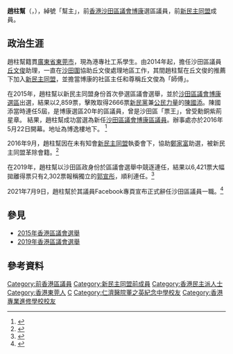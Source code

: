 {{Infobox_officeholder
| name           = 趙柱幫
| native_name    = Sunny Chiu Chu-pong
| image name     = 
| image width    = 
| office         = [[沙田區議會|沙田區議會]]議員
| term_start     = 2016年1月1日
| term_end       =2021年7月8日
| predecessor    = [[陳國添|陳國添]]
| successor      = (懸空)
| constituency   = [[博康_(選區)|博康]]
| party          = [[沙田區政|沙田區政]] (－2021年)
| otherparty     = {{NDE}}<small>（2014年－2016年）</small>
| nationality    = {{CHN-HKG}}
| date of birth  = {{birth date and age|1992|9|2}}
| place of birth = {{HKG-GBR}}
| website        = {{facebook|chiuchupong}} 
| educate        = [[香港專業進修學校|香港專業進修學校]]社會工作系
| alma_mater     = [[仁濟醫院董之英紀念中學|仁濟醫院董之英紀念中學]]
| past           = 
* 沙田區議員[[丘文俊|丘文俊]]助理（2014-2015）
*[[新民主同盟|新民主同盟]]社區主任 (2015-2016)
}}
'''趙柱幫'''（{{lang-en|Sunny Chiu Chu-pong}}，{{bd|1992年|9月2日}}），綽號「幫主」，前[[香港|香港]][[沙田區議會|沙田區議會]][[博康_(選區)|博康]]選區議員，前[[新民主同盟|新民主同盟]]成員。

==政治生涯==
趙柱幫籍貫[[廣東省|廣東省]][[東莞市|東莞市]]，現為港專社工系學生。由2014年起，擔任沙田區議員[[丘文俊|丘文俊]]助理，一直在[[沙田圍|沙田圍]]協助丘文俊處理地區工作，其間趙柱幫在丘文俊的推薦下加入[[新民主同盟|新民主同盟]]，並擔當博康的社區主任和尊稱丘文俊為「師傅」。

在2015年，趙柱幫以新民主同盟身份首次參選區議會選舉，並於[[沙田區議會|沙田區議會]][[博康_(選區)|博康選區]]出選，結果以2,859票，擊敗取得2666票[[新民黨_(香港)|新民黨]]兼[[公民力量|公民力量]]的[[陳國添|陳國添]]。陳國添當時連任5屆，是博康選區20年的區議員，曾是沙田區「票王」，曾受勳銅紫荊星章。
結果，趙柱幫成功當選為新任[[沙田區議會|沙田區議會]][[博康_(選區)|博康]][[區議員|區議員]]。辦事處亦於2016年5月22日開幕。地址為博逸樓地下。 <ref>{{Cite web |url=http://www.elections.gov.hk/dc2015/chi/results_sha_tin.html |title=2015年區議會選舉 - 選舉結果(沙田) |accessdate=2015-11-24 |archive-date=2015-11-25 |archive-url=https://web.archive.org/web/20151125015441/http://www.elections.gov.hk/dc2015/chi/results_sha_tin.html |dead-url=no }}</ref>

2016年9月，趙柱幫因在未有知會[[新民主同盟|新民主同盟]]執委會下，協助[[鄭家富|鄭家富]]助選，被新民主同盟革除會籍。<ref>{{cite web|title=為鄭家富助選　新同盟革除月4人執行委員會籍|url=http://vancouver.singtao.ca/744973/2016-09-06/post-%E7%82%BA%E9%84%AD%E5%AE%B6%E5%AF%8C%E5%8A%A9%E9%81%B8%E3%80%80%E6%96%B0%E5%90%8C%E7%9B%9F%E9%9D%A9%E9%99%A44%E4%BA%BA%E5%9F%B7%E8%A1%8C%E5%A7%94%E5%93%A1%E6%9C%83%E7%B1%8D/?variant=zh-hk|publisher=星島日報|accessdate=2016-09-06|date=2016-09-06|archive-url=https://web.archive.org/web/20160908000039/http://vancouver.singtao.ca/744973/2016-09-06/post-%E7%82%BA%E9%84%AD%E5%AE%B6%E5%AF%8C%E5%8A%A9%E9%81%B8%E3%80%80%E6%96%B0%E5%90%8C%E7%9B%9F%E9%9D%A9%E9%99%A44%E4%BA%BA%E5%9F%B7%E8%A1%8C%E5%A7%94%E5%93%A1%E6%9C%83%E7%B1%8D/?variant=zh-hk|archive-date=2016-09-08|dead-url=yes}}</ref>

在2019年，趙柱幫以沙田區政身份於區議會選舉中競逐連任，結果以6,421票大幅拋離得票只有2,302票報稱獨立的[[郭宣彤|郭宣彤]]，順利連任。<ref>{{cite web|url=https://www.elections.gov.hk/dc2019/chi/results_sha_tin.html|title=2019年區議會選舉 - 選舉結果(沙田)|publisher=選舉事務處|accessdate=2020-08-04|archive-date=2019-12-10|archive-url=https://web.archive.org/web/20191210141939/https://www.elections.gov.hk/dc2019/chi/results_sha_tin.html|dead-url=no}}</ref>

2021年7月9日，趙柱幫於其議員Facebook專頁宣布正式辭任沙田區議員一職。<ref>{{cite web|url=https://www.facebook.com/sunnychiuchupong/posts%2F2833945166936234|title=辭任感言「散聚有時 進退兩難」|accessdate=2021-07-09}}</ref>

==參見==
* [[2015年香港區議會選舉|2015年香港區議會選舉]]
* [[2019年香港區議會選舉|2019年香港區議會選舉]]

== 參考資料 ==
<references/>  

{{s-start}}
{{s-par}}
{{s-before|[[陳國添|陳國添]]}}
{{s-title|[[沙田區議會|沙田區議會]]<br>{{small|[[博康_(選區)|博康選區]][[區議員|區議員]]}}|2016年1月1日－2021年7月8日}}
{{s-after|懸空}}
{{end box}}

[[Category:前香港區議員|Category:前香港區議員]]
[[Category:新民主同盟前成員|Category:新民主同盟前成員]]
[[Category:香港民主派人士|Category:香港民主派人士]]
[[Category:香港東莞人|Category:香港東莞人]]
[[Category:趙姓|C]]
[[Category:仁濟醫院董之英紀念中學校友|Category:仁濟醫院董之英紀念中學校友]]
[[Category:香港專業進修學校校友|Category:香港專業進修學校校友]]